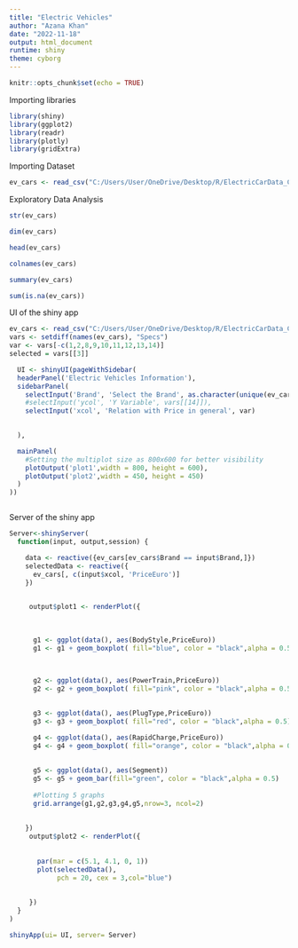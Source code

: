 ---
title: "Electric Vehicles"
author: "Azana Khan"
date: "2022-11-18"
output: html_document
runtime: shiny
theme: cyborg
---

```{r setup, include=FALSE}
knitr::opts_chunk$set(echo = TRUE)
```
Importing libraries

```{r eruptions, echo=FALSE}

library(shiny)
library(ggplot2)
library(readr)
library(plotly)
library(gridExtra)
```

Importing Dataset

```{r tabsets, echo=FALSE}

ev_cars <- read_csv("C:/Users/User/OneDrive/Desktop/R/ElectricCarData_Clean.csv")

```

Exploratory Data Analysis

```{r}
str(ev_cars)

dim(ev_cars)

head(ev_cars)

colnames(ev_cars)

summary(ev_cars)

sum(is.na(ev_cars))

```

UI of the shiny app

```{r}


ev_cars <- read_csv("C:/Users/User/OneDrive/Desktop/R/ElectricCarData_Clean.csv")
vars <- setdiff(names(ev_cars), "Specs")
var <- vars[-c(1,2,8,9,10,11,12,13,14)]
selected = vars[[3]]

  UI <- shinyUI(pageWithSidebar(
  headerPanel('Electric Vehicles Information'),
  sidebarPanel(
    selectInput('Brand', 'Select the Brand', as.character(unique(ev_cars$Brand))),
    #selectInput('ycol', 'Y Variable', vars[[14]]),
    selectInput('xcol', 'Relation with Price in general', var)

    
  ),

  mainPanel(
    #Setting the multiplot size as 800x600 for better visibility
    plotOutput('plot1',width = 800, height = 600),
    plotOutput('plot2',width = 450, height = 450)
  )
))



```

Server of the shiny app
```{r}


Server<-shinyServer(
  function(input, output,session) {

    data <- reactive({ev_cars[ev_cars$Brand == input$Brand,]})
    selectedData <- reactive({
      ev_cars[, c(input$xcol, 'PriceEuro')]
    })

   
     output$plot1 <- renderPlot({
      
      
       
      g1 <- ggplot(data(), aes(BodyStyle,PriceEuro))
      g1 <- g1 + geom_boxplot( fill="blue", color = "black",alpha = 0.5)
     
      

      g2 <- ggplot(data(), aes(PowerTrain,PriceEuro))
      g2 <- g2 + geom_boxplot( fill="pink", color = "black",alpha = 0.5)
     

      g3 <- ggplot(data(), aes(PlugType,PriceEuro))
      g3 <- g3 + geom_boxplot( fill="red", color = "black",alpha = 0.5)

      g4 <- ggplot(data(), aes(RapidCharge,PriceEuro))
      g4 <- g4 + geom_boxplot( fill="orange", color = "black",alpha = 0.5)
      
      
      g5 <- ggplot(data(), aes(Segment))
      g5 <- g5 + geom_bar(fill="green", color = "black",alpha = 0.5)
      
      #Plotting 5 graphs
      grid.arrange(g1,g2,g3,g4,g5,nrow=3, ncol=2)
      
      
    })
     output$plot2 <- renderPlot({
       
       
       par(mar = c(5.1, 4.1, 0, 1))
       plot(selectedData(),
            pch = 20, cex = 3,col="blue") 
       
       
     })
  }
)

shinyApp(ui= UI, server= Server)
```
